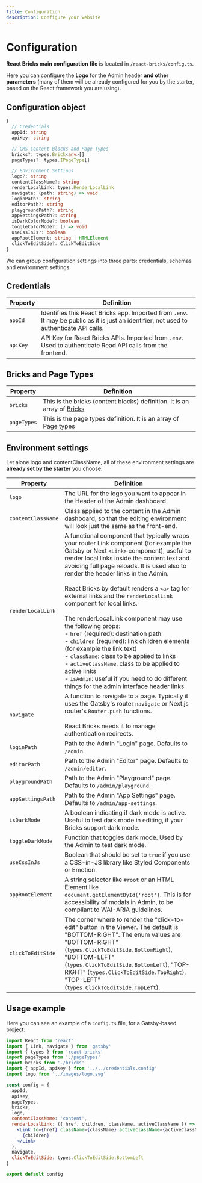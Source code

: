 ```yaml
---
title: Configuration
description: Configure your website
---
```


# Configuration

**React Bricks main configuration file** is located in `/react-bricks/config.ts`.

Here you can configure the **Logo** for the Admin header **and other parameters** (many of them will be already configured for you by the starter, based on the React framework you are using).

## Configuration object

```ts highlight=11
{
  // Credentials
  appId: string
  apiKey: string

  // CMS Content Blocks and Page Types
  bricks?: types.Brick<any>[]
  pageTypes?: types.IPageType[]

  // Environment Settings
  logo?: string
  contentClassName?: string
  renderLocalLink: types.RenderLocalLink
  navigate: (path: string) => void
  loginPath?: string
  editorPath?: string
  playgroundPath?: string
  appSettingsPath?: string
  isDarkColorMode?: boolean
  toggleColorMode?: () => void
  useCssInJs?: boolean
  appRootElement: string | HTMLElement
  clickToEditSide?: ClickToEditSide
}
```

We can group configuration settings into three parts: credentials, schemas and environment settings.

## Credentials

| Property | Definition                                                                                                                                     |
| -------- | ---------------------------------------------------------------------------------------------------------------------------------------------- |
| `appId`  | Identifies this React Bricks app. Imported from `.env`.<br />It may be public as it is just an identifier, not used to authenticate API calls. |
| `apiKey` | API Key for React Bricks APIs. Imported from `.env`.<br />Used to authenticate Read API calls from the frontend.                               |

## Bricks and Page Types

| Property    | Definition                                                                                               |
| ----------- | -------------------------------------------------------------------------------------------------------- |
| `bricks`    | This is the bricks (content blocks) definition. It is an array of [Bricks](/docs/bricks/what-is-a-brick) |
| `pageTypes` | This is the page types definition. It is an array of [Page types](page-types)                            |

## Environment settings

Let alone logo and contentClassName, all of these environment settings are **already set by the starter** you choose.

| Property           | Definition                                                                                                                                                                                                                                                                                                                                                                                                                                                                                                                                                                                                                                                                                                                                                                                                                 |
| ------------------ | -------------------------------------------------------------------------------------------------------------------------------------------------------------------------------------------------------------------------------------------------------------------------------------------------------------------------------------------------------------------------------------------------------------------------------------------------------------------------------------------------------------------------------------------------------------------------------------------------------------------------------------------------------------------------------------------------------------------------------------------------------------------------------------------------------------------------- |
| `logo`             | The URL for the logo you want to appear in the Header of the Admin dashboard                                                                                                                                                                                                                                                                                                                                                                                                                                                                                                                                                                                                                                                                                                                                               |
| `contentClassName` | Class applied to the content in the Admin dashboard, so that the editing environment will look just the same as the front-end.                                                                                                                                                                                                                                                                                                                                                                                                                                                                                                                                                                                                                                                                                             |
| `renderLocalLink`  | A functional component that typically wraps your router Link component (for example the Gatsby or Next `<Link>` component), useful to render local links inside the content text and avoiding full page reloads. It is used also to render the header links in the Admin.<br /><br />React Bricks by default renders a `<a>` tag for external links and the `renderLocalLink` component for local links.<br /><br />The renderLocalLink component may use the following props:<br />- `href` (required): destination path<br />- `children` (required): link children elements (for example the link text)<br />- `className`: class to be applied to links<br />- `activeClassName`: class to be applied to active links<br />- `isAdmin`: useful if you need to do different things for the admin interface header links |
| `navigate`         | A function to navigate to a page. Typically it uses the Gatsby's router `navigate` or Next.js router's `Router.push` functions.<br /><br />React Bricks needs it to manage authentication redirects.                                                                                                                                                                                                                                                                                                                                                                                                                                                                                                                                                                                                                       |
| `loginPath`        | Path to the Admin "Login" page. Defaults to `/admin`.                                                                                                                                                                                                                                                                                                                                                                                                                                                                                                                                                                                                                                                                                                                                                                      |
| `editorPath`       | Path to the Admin "Editor" page. Defaults to `/admin/editor`.                                                                                                                                                                                                                                                                                                                                                                                                                                                                                                                                                                                                                                                                                                                                                              |
| `playgroundPath`   | Path to the Admin "Playground" page. Defaults to `/admin/playground`.                                                                                                                                                                                                                                                                                                                                                                                                                                                                                                                                                                                                                                                                                                                                                      |
| `appSettingsPath`  | Path to the Admin "App Settings" page. Defaults to `/admin/app-settings`.                                                                                                                                                                                                                                                                                                                                                                                                                                                                                                                                                                                                                                                                                                                                                  |
| `isDarkMode`       | A boolean indicating if dark mode is active. Useful to test dark mode in editing, if your Bricks support dark mode.                                                                                                                                                                                                                                                                                                                                                                                                                                                                                                                                                                                                                                                                                                        |
| `toggleDarkMode`   | Function that toggles dark mode. Used by the Admin to test dark mode.                                                                                                                                                                                                                                                                                                                                                                                                                                                                                                                                                                                                                                                                                                                                                      |
| `useCssInJs`       | Boolean that should be set to `true` if you use a CSS-in-JS library like Styled Components or Emotion.                                                                                                                                                                                                                                                                                                                                                                                                                                                                                                                                                                                                                                                                                                                     |
| `appRootElement`   | A string selector like `#root` or an HTML Element like `document.getElementById('root')`. This is for accessibility of modals in Admin, to be compliant to WAI-ARIA guidelines.                                                                                                                                                                                                                                                                                                                                                                                                                                                                                                                                                                                                                                            |
| `clickToEditSide`  | The corner where to render the "click-to-edit" button in the Viewer. The default is "BOTTOM-RIGHT". The enum values are "BOTTOM-RIGHT" (`types.ClickToEditSide.BottomRight`), "BOTTOM-LEFT" (`types.ClickToEditSide.BottomLeft`), "TOP-RIGHT" (`types.ClickToEditSide.TopRight`), "TOP-LEFT" (`types.ClickToEditSide.TopLeft`).                                                                                                                                                                                                                                                                                                                                                                                                                                                                                            |

## Usage example

Here you can see an example of a `config.ts` file, for a Gatsby-based project:

```jsx
import React from 'react'
import { Link, navigate } from 'gatsby'
import { types } from 'react-bricks'
import pageTypes from './pageTypes'
import bricks from './bricks'
import { appId, apiKey } from '../../credentials.config'
import logo from '../images/logo.svg'

const config = {
  appId,
  apiKey,
  pageTypes,
  bricks,
  logo,
  contentClassName: 'content',
  renderLocalLink: ({ href, children, className, activeClassName }) => (
    <Link to={href} className={className} activeClassName={activeClassName}>
      {children}
    </Link>
  ),
  navigate,
  clickToEditSide: types.ClickToEditSide.BottomLeft
}

export default config
```

